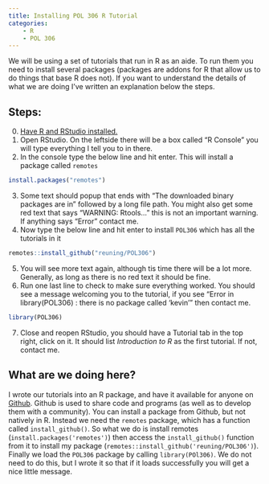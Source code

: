 ```yaml
---
title: Installing POL 306 R Tutorial
categories: 
    - R
    - POL 306
---
```


We will be using a set of tutorials that run in R as an aide. To run them you need to install several packages (packages are addons for R that allow us to do things that base R does not). If you want to understand the details of what we are doing I've written an explanation below the steps.

Steps:
------
0. [Have R and RStudio installed.](/resources/install_r/)
1. Open RStudio. On the leftside there will be a box called "R Console" you will type everything I tell you to in there.
2. In the console type the below line and hit enter. This will install a package called `remotes`
```R
install.packages("remotes")
```
3. Some text should popup that ends with "The downloaded binary packages are in" followed by a long file path. You might also get some red text that says "WARNING: Rtools..." this is not an important warning. If anything says "Error" contact me.
4. Now type the below line and hit enter to install `POL306` which has all the tutorials in it
```R
remotes::install_github("reuning/POL306")
```
5. You will see more text again, although tis time there will be a lot more. Generally, as long as there is no red text it should be fine.
6. Run one last line to check to make sure everything worked. You should see a message welcoming you to the tutorial, if you see "Error in library(POL306) : there is no package called ‘kevin’" then contact me.
```R
library(POL306)
```
7. Close and reopen RStudio, you should have a Tutorial tab in the top right, click on it. It should list *Introduction to R* as the first tutorial. If not, contact me.


What are we doing here?
------

I wrote our tutorials into an R package, and have it available for anyone on [Github](https://github.com/reuning/pol306). Github is used to share code and programs (as well as to develop them with a community). You can install a package from Github, but not natively in R. Instead we need the `remotes` package, which has a function called `install_github()`. So what we do is install remotes (`install.packages('remotes')`) then access the `install_github()` function from it to install my package (`remotes::install_github('reuning/POL306')`). Finally we load the `POL306` package by calling `library(POl306)`. We do not need to do this, but I wrote it so that if it loads successfully you will get a nice little message.
